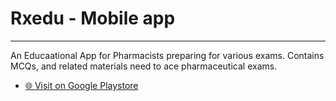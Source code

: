 

# Rxedu - Mobile app

---

An Educaational App for Pharmacists preparing for various exams. Contains MCQs, and related materials need to ace pharmaceutical exams.

- [🌐 Visit on Google Playstore](https://play.google.com/store/apps/details?id=com.philix.rxedu)
